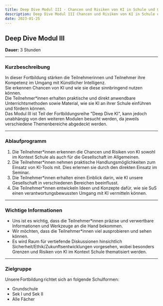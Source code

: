 ```yaml
---
title: Deep Dive Modul III - Chancen und Risiken von KI in Schule und Gesellschaft
description: Deep Dive Modul III Chancen und Risiken von KI in Schule und Gesellschaft (3 Stunden)
date: 2023-01-25
---
```


## Deep Dive Modul III

**Dauer:** 3 Stunden  

---

### **Kurzbeschreibung**

In dieser Fortbildung stärken die Teilnehmerinnen und Teilnehmer ihre Kompetenz im Umgang mit Künstlicher Intelligenz.  
Sie erkennen Chancen von KI und wie sie diese sinnbringend nutzen können.  
Die Teilnehmer*innen erhalten praktische und direkt anwendbare Unterrichtsmethoden sowie Material, wie sie KI an ihrer Schule einführen und fördern können.  
Das Modul III ist Teil der Fortbildungsreihe "Deep Dive KI", kann jedoch unabhängig von den weiteren Modulen besucht werden, da jeweils verschiedene Themenbereiche abgedeckt werden.

---

### **Ablaufprogramm**

1. Die Teilnehmer*innen erkennen die Chancen und Risiken von KI sowohl im Kontext Schule als auch für die Gesellschaft im Allgemeinen.  
2. Die Teilnehmer*innen nehmen praktische Handlungsmöglichkeiten zum Einsatz von KI-Tools mit. Dies erlernen sie durch den direkten Einsatz im Seminar.  
3. Die Teilnehmer*innen erhalten einen Einblick darin, wie KI unsere Gesellschaft in verschiedenen Bereichen beeinflusst.  
4. Die Teilnehmer*innen entwickeln Ideen und Konzepte dafür, wie sie SuS einen verantwortungsbewussten Umgang mit KI vermitteln können.  

---

### **Wichtige Informationen**

- Uns ist es wichtig, dass die Teilnehmer*innen präzise und verwertbare Informationen und Werkzeuge an die Hand bekommen.  
- Wir möchten, dass die Teilnehmer*innen viel ausprobieren und sehen können.  
- Es wird Raum für vertiefende Diskussionen hinsichtlich Sicherheit/Ethik/Zukunftsentwicklungen vorgesehen, wobei besonders Grenzen und Risiken von KI im Kontext Schule thematisiert werden.  

---

### **Zielgruppe**

Unsere Fortbildung richtet sich an folgende Schulformen:
- Grundschule
- Sek I und Sek II
- Alle Fächer  
